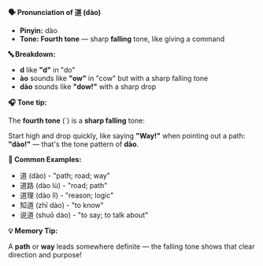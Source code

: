 **🗣️ Pronunciation of 道 (dào)**

- **Pinyin:** dào
- **Tone: Fourth tone** — sharp **falling** tone, like giving a command

**🔤 Breakdown:**

- **d** like **"d"** in "do"
- **ào** sounds like **"ow"** in "cow" but with a sharp falling tone
- **dào** sounds like **"dow!"** with a sharp drop

**🎧 Tone tip:**

The **fourth tone** (`) is a **sharp falling** tone:

Start high and drop quickly, like saying **"Way!"** when pointing out a path: **"dào!"** — that's
the tone pattern of **dào**.

**📝 Common Examples:**

- 道 (dào) - "path; road; way"
- 道路 (dào lù) - "road; path"
- 道理 (dào lǐ) - "reason; logic"
- 知道 (zhī dào) - "to know"
- 说道 (shuō dào) - "to say; to talk about"

**💡 Memory Tip:**

A **path** or **way** leads somewhere definite — the falling tone shows that clear direction and
purpose!
